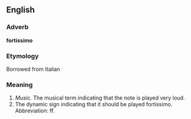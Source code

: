 ==English==

===Adverb===
'''fortissimo'''

===Etymology===
Borrowed from Italian

===Meaning===

#''Music.'' The musical term indicating that the note is played very loud.
#The dynamic sign indicating that it should be played fortissimo.  Abbreviation: ff.